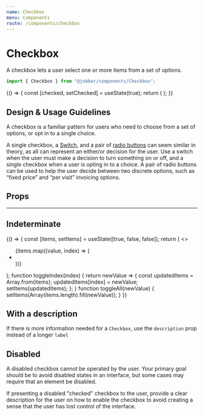 ```yaml
---
name: Checkbox
menu: Components
route: /components/checkbox
---
```



# Checkbox

<ComponentStatus stage="ready" responsive="yes" accessible="yes" />

A checkbox lets a user select one or more items from a set of options.

```ts
import { Checkbox } from "@jobber/components/Checkbox";
```

<Playground>
  {() => {
    const [checked, setChecked] = useState(true);
    return (
      <Checkbox
        checked={checked}
        label="Save card for future use"
        onChange={setChecked}
      />
    );
  }}
</Playground>

## Design & Usage Guidelines

A checkbox is a familiar pattern for users who need to choose from a set of
options, or opt in to a single choice.

A single checkbox, a [Switch](switch), and a pair of
[radio buttons](radio-group) can seem similar in theory, as all can represent an
either/or decision for the user. Use a switch when the user must make a decision
to turn something on or off, and a single checkbox when a user is opting in to a
choice. A pair of radio buttons can be used to help the user decide between two
discrete options, such as “fixed price” and “per visit” invoicing options.

## Props

<Props of={Checkbox} />

---

## Indeterminate

<Playground>
  {() => {
    const [items, setItems] = useState([true, false, false]);
    return (
      <>
        <Checkbox
          label="Select All"
          checked={!items.includes(false)}
          onChange={toggleAll}
          indeterminate={items.includes(false) && items.includes(true)}
        />
        <ul>
          {items.map((value, index) => (
            <li key={index}>
              <Checkbox
                label={`Item ${index}`}
                checked={value}
                onChange={toggleIndex(index)}
              />
            </li>
          ))}
        </ul>
      </>
    );
    function toggleIndex(index) {
      return newValue => {
        const updatedItems = Array.from(items);
        updatedItems[index] = newValue;
        setItems(updatedItems);
      };
    }
    function toggleAll(newValue) {
      setItems(Array(items.length).fill(newValue));
    }
  }}
</Playground>

## With a description

If there is more information needed for a `Checkbox`, use the `description` prop
instead of a longer `label`

<Playground>
  <Checkbox
    label="Save card for future use"
    description="If you save your card now, you'll never need to save it again."
  />
</Playground>

## Disabled

A disabled checkbox cannot be operated by the user. Your primary goal should be
to avoid disabled states in an interface, but some cases may require that an
element be disabled.

If presenting a disabled "checked" checkbox to the user, provide a clear
description for the user on how to enable the checkbox to avoid creating a sense
that the user has lost control of the interface.

<Playground>
  <Checkbox
    disabled={true}
    defaultChecked={true}
    label="Subscribe on marketing emails"
  />
</Playground>
